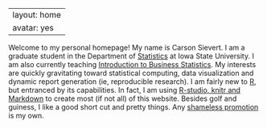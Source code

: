 --
layout: home
avatar: yes
--

Welcome to my personal homepage! My name is Carson Sievert. I am a graduate student in the Department of [Statistics](http://www.stat.iastate.edu) at Iowa State University. I am also currently teaching [Introduction to Business Statistics](http://www.registrar.iastate.edu/catalog/2009-11/courses/stat.html#200). My interests are quickly gravitating toward statistical computing, data visualization and dynamic report generation (ie, reproducible research). I am fairly new to [R](http://www.r-project.org), but entranced by its capabilities. In fact, I am using [R-studio, knitr and Markdown](http://rstudio.org/docs/authoring/using_markdown) to create most (if not all) of this website. Besides golf and guiness, I like a good short cut and pretty things. Any [shameless promotion](github.com/cpsievert/) is my own.